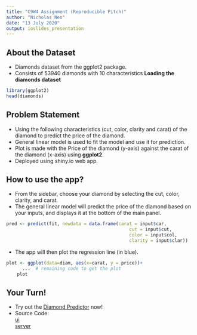 ```yaml
---
title: "C9W4 Assignment (Reproducible Pitch)"
author: "Nicholas Neo"
date: "13 July 2020"
output: ioslides_presentation
---
```


## About the Dataset
- Diamonds dataset from the ggplot2 package.
- Consists of 53940 diamonds with 10 characteristics
**Loading the diamonds dataset**
```r
library(ggplot2)
head(diamonds)
```

## Problem Statement
- Using the following characteristics (cut, color, clarity and carat) of the diamond to predict the price of the diamond.
- General linear model is used to fit the model and use it for prediction.
- Plot is made with the Price of the diamond (y-axis) against the carat of the diamond (x-axis) using **ggplot2**.
- Deployed using shiny.io web app.

## How to use the app?
- From the sidebar, choose your diamond by selecting the cut, color, clarity, and carat. 
- The general linear model will predict the price of the diamond based on your inputs, and displays it at the bottom of the main panel. 
```r
pred <- predict(fit, newdata = data.frame(carat = input$car,
                                              cut = input$cut,
                                              color = input$col,
                                              clarity = input$clar))
```
- The app will then plot the regression line (in blue).
```r
plot <- ggplot(data=diam, aes(x=carat, y = price))+
      ...  # remaining code to get the plot
    plot
```

## Your Turn!
- Try out the [Diamond Predictor](https://thatnicneo.shinyapps.io/c9w4assignment/) now!
- Source Code:   
[ui](https://github.com/nicholasneo78/JHU-DataScience-Assignment/blob/master/Course%209.4/C9W4Assignment/ui.R)  
[server](https://github.com/nicholasneo78/JHU-DataScience-Assignment/blob/master/Course%209.4/C9W4Assignment/server.R)